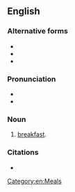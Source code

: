 ==English==

===Alternative forms===
* {{l|en|brekky}}
* {{l|en|breakie}}
* {{l|en|breaky}}

===Pronunciation===
* {{IPA|/ˈbɹɛki/|lang=en}}
* {{rhymes|ɛki|lang=en}}

===Noun===
{{en-noun}}

# {{lb|en|informal}} [[breakfast]].

===Citations===
* {{seeCites}}

[[Category:en:Meals]]